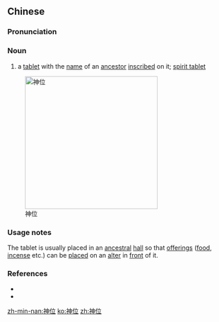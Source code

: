 ==Chinese==
{{zh-forms}}

===Pronunciation===
{{zh-pron
|m=shénwèi
|c=san4 wai6-2
|mn=sîn-ūi
|cat=n
}}

===Noun===
{{zh-noun}}

# a [[tablet]] with the [[name]] of an [[ancestor]] [[inscribed]] on it; [[w:spirit tablet|spirit tablet]]

[[Image:Memorial Tablet for Spirits in Pingtung County Taiwan.JPG|300px|thumb|right|神位]]

===Usage notes===
The tablet is usually placed in an [[ancestral]] [[hall]] so that [[offering]]s ([[food]], [[incense]] etc.) can be [[placed]] on an [[alter]] in [[front]] of it.

===References===
* {{pedialite|神位|lang=zh}}
* {{pedialite|spirit tablet}}

[[zh-min-nan:神位]]
[[ko:神位]]
[[zh:神位]]